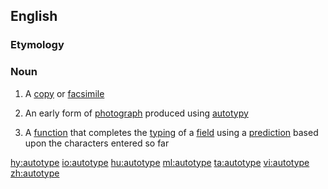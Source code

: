 ==English==

===Etymology===
{{prefix|auto|type}}

===Noun===
{{wikipedia}}
{{en-noun|~}}

# {{context|dated|countable|lang=en}} A [[copy]] or [[facsimile]]
# {{context|dated|countable|lang=en}} An early form of [[photograph]] produced using [[autotypy]]
# {{context|uncountable|computing|lang=en}} A [[function]] that completes the [[typing]] of a [[field]] using a [[prediction]] based upon the characters entered so far

[[hy:autotype]]
[[io:autotype]]
[[hu:autotype]]
[[ml:autotype]]
[[ta:autotype]]
[[vi:autotype]]
[[zh:autotype]]